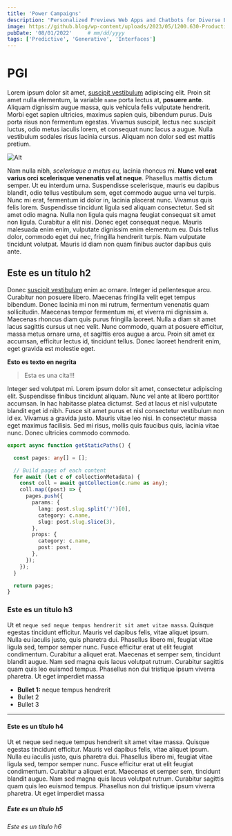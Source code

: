 ```yaml
---
title: 'Power Campaigns'
description: 'Personalized Previews Web Apps and Chatbots for Diverse Business Models'
image: https://github.blog/wp-content/uploads/2023/05/1200.630-Productivity-wLogo@2x.png?resize=1600%2C850
pubDate: '08/01/2022'     # mm/dd/yyyy
tags: ['Predictive', 'Generative', 'Interfaces']
---
```


# PGI


Lorem ipsum dolor sit amet, [suscipit vestibulum](https://google.com) adipiscing elit. Proin sit amet nulla elementum, la variable `name` porta lectus at, **posuere ante**. Aliquam dignissim augue massa, quis vehicula felis vulputate hendrerit. Morbi eget sapien ultricies, maximus sapien quis, bibendum purus. Duis porta risus non fermentum egestas. Vivamus suscipit, lectus nec suscipit luctus, odio metus iaculis lorem, et consequat nunc lacus a augue. Nulla vestibulum sodales risus lacinia cursus. Aliquam non dolor sed est mattis pretium.

![Alt](https://github.blog/wp-content/uploads/2023/05/1200.630-Productivity-wLogo@2x.png?resize=1600%2C850)

Nam nulla nibh, *scelerisque a metus eu*, lacinia rhoncus mi. **Nunc vel erat varius orci scelerisque venenatis vel at neque**. Phasellus mattis dictum semper. Ut eu interdum urna. Suspendisse scelerisque, mauris eu dapibus blandit, odio tellus vestibulum sem, eget commodo augue urna vel turpis. Nunc mi erat, fermentum id dolor in, lacinia placerat nunc. Vivamus quis felis lorem. Suspendisse tincidunt ligula sed aliquam consectetur. Sed sit amet odio magna. Nulla non ligula quis magna feugiat consequat sit amet non ligula. Curabitur a elit nisi. Donec eget consequat neque. Mauris malesuada enim enim, vulputate dignissim enim elementum eu. Duis tellus dolor, commodo eget dui nec, fringilla hendrerit turpis. Nam vulputate tincidunt volutpat. Mauris id diam non quam finibus auctor dapibus quis ante.

## Este es un título h2

Donec [suscipit vestibulum](https://google.com) enim ac ornare. Integer id pellentesque arcu. Curabitur non posuere libero. Maecenas fringilla velit eget tempus bibendum. Donec lacinia mi non mi rutrum, fermentum venenatis quam sollicitudin. Maecenas tempor fermentum mi, et viverra mi dignissim a. Maecenas rhoncus diam quis purus fringilla laoreet. Nulla a diam sit amet lacus sagittis cursus ut nec velit. Nunc commodo, quam at posuere efficitur, massa metus ornare urna, et sagittis eros augue a arcu. Proin sit amet ex accumsan, efficitur lectus id, tincidunt tellus. Donec laoreet hendrerit enim, eget gravida est molestie eget.

**Esto es texto en negrita**

> Esta es una cita!!!

Integer sed volutpat mi. Lorem ipsum dolor sit amet, consectetur adipiscing elit. Suspendisse finibus tincidunt aliquam. Nunc vel ante at libero porttitor accumsan. In hac habitasse platea dictumst. Sed at lacus et nisl vulputate blandit eget id nibh. Fusce sit amet purus et nisl consectetur vestibulum non id ex. Vivamus a gravida justo. Mauris vitae leo nisi. In consectetur massa eget maximus facilisis. Sed mi risus, mollis quis faucibus quis, lacinia vitae nunc. Donec ultricies commodo commodo.

```ts
export async function getStaticPaths() {

  const pages: any[] = [];

  // Build pages of each content
  for await (let c of collectionMetadata) {
    const coll = await getCollection(c.name as any);
    coll.map((post) => {
      pages.push({
        params: {
          lang: post.slug.split('/')[0],
          category: c.name,
          slug: post.slug.slice(3),
        },
        props: {
          category: c.name,
          post: post,
        },
      });
    });
  }

  return pages;
}
```

### Este es un título h3

Ut et `neque sed neque tempus hendrerit sit amet vitae massa`. Quisque egestas tincidunt efficitur. Mauris vel dapibus felis, vitae aliquet ipsum. Nulla eu iaculis justo, quis pharetra dui. Phasellus libero mi, feugiat vitae ligula sed, tempor semper nunc. Fusce efficitur erat ut elit feugiat condimentum. Curabitur a aliquet erat. Maecenas et semper sem, tincidunt blandit augue. Nam sed magna quis lacus volutpat rutrum. Curabitur sagittis quam quis leo euismod tempus. Phasellus non dui tristique ipsum viverra pharetra. Ut eget imperdiet massa

* **Bullet 1:** neque tempus hendrerit
* Bullet 2
* Bullet 3

---

#### Este es un título h4

Ut et neque sed neque tempus hendrerit sit amet vitae massa. Quisque egestas tincidunt efficitur. Mauris vel dapibus felis, vitae aliquet ipsum. Nulla eu iaculis justo, quis pharetra dui. Phasellus libero mi, feugiat vitae ligula sed, tempor semper nunc. Fusce efficitur erat ut elit feugiat condimentum. Curabitur a aliquet erat. Maecenas et semper sem, tincidunt blandit augue. Nam sed magna quis lacus volutpat rutrum. Curabitur sagittis quam quis leo euismod tempus. Phasellus non dui tristique ipsum viverra pharetra. Ut eget imperdiet massa

##### Este es un título h5

###### Este es un título h6
